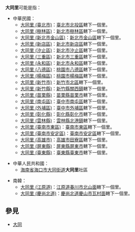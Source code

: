 '''大同里'''可能是指：

*中華民國：
**[[大同里_(臺北市)|大同里 (臺北市)]]：[[臺北市|臺北市]][[北投區|北投區]]轄下一個里。
**[[大同里_(樹林區)|大同里 (樹林區)]]：[[新北市|新北市]][[樹林區|樹林區]]轄下一個里。
**[[大同里_(新北市金山區)|大同里 (新北市金山區)]]：[[新北市|新北市]][[金山區_(台灣)|金山區]]轄下一個里。
**[[大同里_(新店區)|大同里 (新店區)]]：[[新北市|新北市]][[新店區|新店區]]轄下一個里。
**[[大同里_(汐止區)|大同里 (汐止區)]]：[[新北市|新北市]][[汐止區|汐止區]]轄下一個里。
**[[大同里_(三重區)|大同里 (三重區)]]：[[新北市|新北市]][[三重區|三重區]]轄下一個里。
**[[大同里_(永和區)|大同里 (永和區)]]：[[新北市|新北市]][[永和區|永和區]]轄下一個里。
**[[大同里_(八德區)|大同里 (八德區)]]：[[桃園市|桃園市]][[八德區|八德區]]轄下一個里。
**[[大同里_(楊梅區)|大同里 (楊梅區)]]：[[桃園市|桃園市]][[楊梅區|楊梅區]]轄下一個里。
**[[大同里_(新竹市)|大同里 (新竹市)]]：[[新竹市|新竹市]][[北區_(新竹市)|北區]]轄下一個里。
**[[大同里_(新竹縣)|大同里 (新竹縣)]]：[[新竹縣|新竹縣]][[關西鎮_(台灣)|關西鎮]]轄下一個里。
**[[大同里_(苗栗縣)|大同里 (苗栗縣)]]：[[苗栗縣|苗栗縣]][[苗栗市|苗栗市]]轄下一個里。
**[[大同里_(南屯區)|大同里 (南屯區)]]：[[臺中市|臺中市]][[南屯區|南屯區]]轄下一個里。
**[[大同里_(外埔區)|大同里 (外埔區)]]：[[臺中市|臺中市]][[外埔區|外埔區]]轄下一個里。
**[[大同里_(彰化縣)|大同里 (彰化縣)]]：[[彰化縣|彰化縣]][[彰化市|彰化市]]轄下一個里。
**[[大同里_(雲林縣)|大同里 (雲林縣)]]：[[雲林縣|雲林縣]][[北港鎮_(臺灣)|北港鎮]]轄下一個里。
**[[大同里_(臺南市東區)|大同里 (臺南市東區)]]：[[臺南市|臺南市]][[東區_(臺南市)|東區]]轄下一個里。
**[[大同里_(臺南市安定區)|大同里 (臺南市安定區)]]：[[臺南市|臺南市]][[安定區_(臺南市)|安定區]]轄下一個里。
**[[大同里_(高雄市)|大同里 (高雄市)]]：[[高雄市|高雄市]][[田寮區|田寮區]]轄下一個里。
**[[大同里_(屏東縣)|大同里 (屏東縣)]]：[[屏東縣|屏東縣]][[屏東市|屏東市]]轄下一個里。
**[[大同里_(臺東縣)|大同里 (臺東縣)]]：[[臺東縣|臺東縣]][[臺東市|臺東市]]轄下一個里。

*中華人民共和國：
**[[海南省|海南省]][[海口市|海口市]][[大同街道_(海口市)|大同街道]]'''大同里'''社區

*南韓：
**[[大同里_(江原道)|大同里 (江原道)]]：[[江原道_(韓國)|江原道]][[春川市|春川市]][[北山面|北山面]]轄下一個里。
**[[大同里_(慶尚北道)|大同里 (慶尚北道)]]：[[慶尚北道|慶尚北道]][[慶山市|慶山市]][[瓦村面|瓦村面]]轄下一個里。

==參見==
* [[大同|大同]]
{{Disambiguation|cat=三字亞洲地名消歧義}}